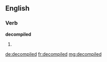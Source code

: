 ==English==

===Verb===
'''decompiled'''

# {{past of|decompile}}

[[de:decompiled]]
[[fr:decompiled]]
[[mg:decompiled]]